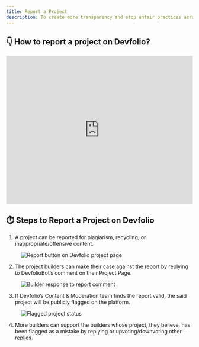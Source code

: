 ```yaml
---
title: Report a Project
description: To create more transparency and stop unfair practices across Devfolio projects, we've added a feature to report projects publicly.
---
```


## 👇 How to report a project on Devfolio?

<iframe
  width="100%"
  height="400"
  src="https://www.youtube.com/embed/ETEUWyrzVlI"
  title="How to report a project on Devfolio"
  frameborder="0"
  allowfullscreen
></iframe>


## ⏱️ Steps to Report a Project on Devfolio

1. A project can be reported for plagiarism, recycling, or inappropriate/offensive content.

<figure>
  <img src="/assets/image (97).webp" alt="Report button on Devfolio project page" />
</figure>

2. The project builders can make their case against the report by replying to DevfolioBot’s comment on their Project Page.

<figure>
  <img src="/assets/image (129).webp" alt="Builder response to report comment" />
</figure>

3. If Devfolio’s Content & Moderation team finds the report valid, the said project will be publicly flagged on the platform.

<figure>
  <img src="/assets/image (136).webp" alt="Flagged project status" />
</figure>

4. More builders can support the builders whose project, they believe, has been flagged as a mistake by replying or upvoting/downvoting other replies.

